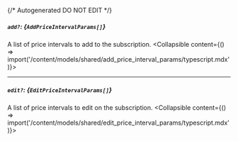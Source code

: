 {/* Autogenerated DO NOT EDIT  */}

##### `add?`: *{`AddPriceIntervalParams[]`}*
A list of price intervals to add to the subscription.
<Collapsible content={() => import('/content/models/shared/add_price_interval_params/typescript.mdx')}>
</Collapsible>

---
##### `edit?`: *{`EditPriceIntervalParams[]`}*
A list of price intervals to edit on the subscription.
<Collapsible content={() => import('/content/models/shared/edit_price_interval_params/typescript.mdx')}>
</Collapsible>

